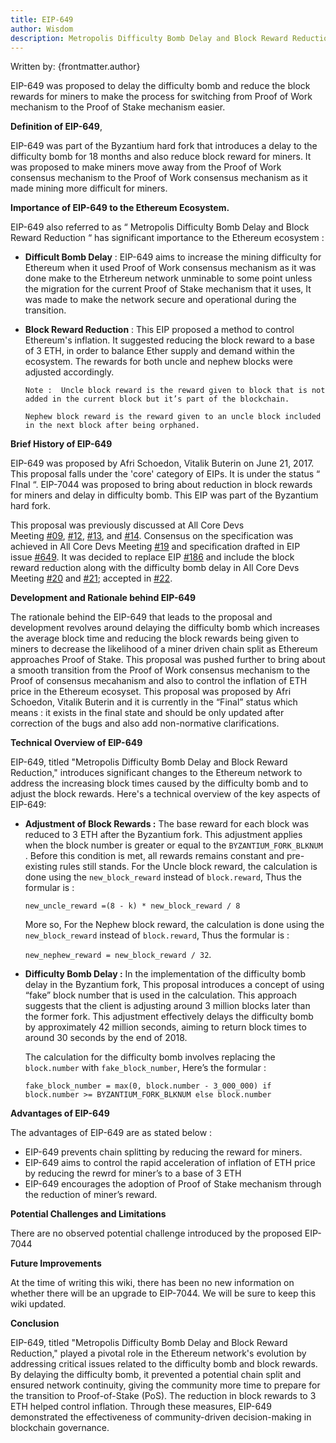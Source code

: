 ```yaml
---
title: EIP-649
author: Wisdom
description: Metropolis Difficulty Bomb Delay and Block Reward Reduction
---
```


Written by: {frontmatter.author}

EIP-649 was proposed to delay the difficulty bomb and reduce the block rewards for miners to make the process for switching from Proof of Work  mechanism to the Proof of Stake mechanism easier.

**Definition of EIP-649**,

EIP-649 was part of the Byzantium hard fork that introduces a delay to the difficulty bomb for 18 months and also reduce block reward for miners. It was proposed to make miners move away from the Proof of Work consensus mechanism to the Proof of Work consensus mechanism as it made mining more difficult for miners. 

**Importance of EIP-649 to the Ethereum Ecosystem.**

EIP-649 also referred to as “ Metropolis Difficulty Bomb Delay and Block Reward Reduction “ has significant importance to the Ethereum ecosystem :

- **Difficult Bomb Delay** : EIP-649 aims to increase the mining difficulty for Ethereum when it used  Proof of Work consensus mechanism as it was done make to the Etrhereum network unminable to some point unless the migration for the current Proof of Stake mechanism that it uses, It was made to make the network secure and operational during the transition.

- **Block Reward Reduction** : This EIP proposed a method to control Ethereum's inflation. It suggested reducing the block reward to a base of 3 ETH, in order to balance Ether supply and demand within the ecosystem. The rewards for both uncle and nephew blocks were adjusted accordingly.
    
    `Note :  Uncle block reward is the reward given to block that is not added in the current block but it’s part of the blockchain.`  
    
    `Nephew block reward is the reward given to an uncle block included in the next block after being orphaned.`  
    

**Brief History of EIP-649** 

EIP-649 was proposed by Afri Schoedon, Vitalik Buterin on June 21, 2017.  This proposal falls under the 'core' category of EIPs. It is under the status “ FInal “. EIP-7044 was proposed to bring about reduction in block rewards for miners and delay in difficulty bomb. This EIP was part of the Byzantium hard fork.

This proposal  was previously discussed at All Core Devs Meeting [#09](https://github.com/ethereum/pm/blob/master/AllCoreDevs-Meetings/Meeting%209.md#metropolis-timing-and-roadmap-discussion), [#12](https://github.com/ethereum/pm/blob/master/AllCoreDevs-Meetings/Meeting%2012.md#5-metropolis-update), [#13](https://github.com/ethereum/pm/blob/master/AllCoreDevs-Meetings/Meeting%2013.md#3-eip-186-reduce-eth-issuance-before-proof-of-stake-hudson), and [#14](https://github.com/ethereum/pm/blob/master/AllCoreDevs-Meetings/Meeting%2014.md#1-eip-186-reduce-eth-issuance-before-proof-of-stake-core-devs). Consensus on the specification was achieved in All Core Devs Meeting [#19](https://github.com/ethereum/pm/blob/master/AllCoreDevs-Meetings/Meeting%2019.md) and specification drafted in EIP issue [#649](https://github.com/ethereum/EIPs/issues/649). It was decided to replace EIP [#186](https://github.com/ethereum/EIPs/issues/186) and include the block reward reduction along with the difficulty bomb delay in All Core Devs Meeting [#20](https://github.com/ethereum/pm/blob/master/AllCoreDevs-Meetings/Meeting%2020.md) and [#21](https://github.com/ethereum/pm/blob/master/AllCoreDevs-Meetings/Meeting%2021.md); accepted in [#22](https://github.com/ethereum/pm/blob/master/AllCoreDevs-Meetings/Meeting%2022.md).

**Development and Rationale behind EIP-649** 

The rationale behind the EIP-649 that leads to the proposal and development revolves around delaying the difficulty bomb which increases the average block time and reducing the block rewards being given to miners to decrease the likelihood of a miner driven chain split as Ethereum approaches Proof of Stake. This proposal was pushed further to bring about a smooth transition from the Proof of Work consensus mechanism to the Proof of consensus mecahanism and also to control the inflation of ETH price in the Ethereum ecosyset. This proposal was proposed by  Afri Schoedon, Vitalik Buterin  and it is currently in the “Final” status which means : it exists in the final state and should be only updated after correction of the bugs and also add non-normative clarifications.

**Technical Overview of EIP-649** 

EIP-649, titled "Metropolis Difficulty Bomb Delay and Block Reward Reduction," introduces significant changes to the Ethereum network to address the increasing block times caused by the difficulty bomb and to adjust the block rewards. Here's a technical overview of the key aspects of EIP-649:

- **Adjustment of Block Rewards :** The base reward for each block was reduced to 3 ETH after the Byzantium fork. This adjustment applies when the block number is greater or equal to the `BYZANTIUM_FORK_BLKNUM` . Before this condition is met, all rewards remains constant and pre-existing rules still stands. For the Uncle block reward, the calculation is done using the `new_block_reward` instead of `block.reward`, Thus the formular is :
    
    `new_uncle_reward =(8 - k) * new_block_reward / 8` 
    
    More so, For  the Nephew block reward, the calculation is done using the `new_block_reward` instead of `block.reward`, Thus the formular is :  
    
    `new_nephew_reward = new_block_reward / 32`.
    
- **Difficulty Bomb Delay :**  In the implementation of the difficulty bomb delay in the Byzantium fork, This proposal introduces a concept of using “fake” block number that is used in the calculation. This approach suggests that the client is adjusting around 3 million blocks later than the former fork. This adjustment effectively delays the difficulty bomb by approximately 42 million seconds, aiming to return block times to around 30 seconds by the end of 2018.
    
    The calculation for the difficulty bomb involves replacing the `block.number` with `fake_block_number`, Here’s the formular :
    
    `fake_block_number = max(0, block.number - 3_000_000) if block.number >= BYZANTIUM_FORK_BLKNUM else block.number` 
    

**Advantages of EIP-649**

The advantages of EIP-649 are as stated below :

- EIP-649 prevents chain splitting by reducing the reward for miners.
- EIP-649 aims to control the rapid acceleration of inflation of ETH price by reducing the rewrd for miner’s to a base of 3 ETH
- EIP-649 encourages the adoption of Proof of Stake mechanism through the reduction of miner’s reward.

**Potential Challenges and Limitations**

There are no observed potential challenge introduced by the proposed EIP-7044

**Future Improvements**

At the time of writing this wiki, there has been no new information on whether there will be an upgrade to EIP-7044. We will be sure to keep this wiki updated.

**Conclusion** 

EIP-649, titled "Metropolis Difficulty Bomb Delay and Block Reward Reduction," played a pivotal role in the Ethereum network's evolution by addressing critical issues related to the difficulty bomb and block rewards. By delaying the difficulty bomb, it prevented a potential chain split and ensured network continuity, giving the community more time to prepare for the transition to Proof-of-Stake (PoS). The reduction in block rewards to 3 ETH helped control inflation. Through these measures, EIP-649 demonstrated the effectiveness of community-driven decision-making in blockchain governance.